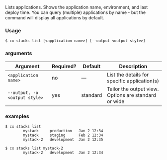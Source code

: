 Lists applications. Shows the application name, environment, and last deploy time. You can query (multiple) applications by name - but the command will display all applications by default.

### Usage

```shell
$ cx stacks list [<application name>] [--output <output style>]
```

### arguments

| Argument | Required? | Default | Description |
|  ---  |  ---  |  ---  |  ---  |
| `<application name>` | no | — | List the details for specific application(s) |
| `--output, -o <output style>` | yes | standard | Tailor the output view. Options are standard or wide |

### examples

```shell
$ cx stacks list
		mystack     production   Jan 2 12:34
		mystack     staging      Feb 2 12:34
		mystack-2   development  Jan 2 12:35

$ cx stacks list mystack-2
		mystack-2   development  Jan 2 12:34
```

